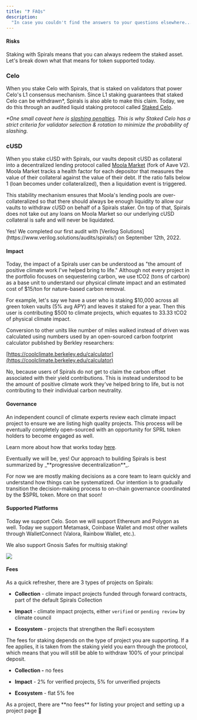 ```yaml
---
title: "❓ FAQs"
description:
  "In case you couldn't find the answers to your questions elsewhere... 🙈"
---
```


#### Risks

<Accordion title="What are the risks of staking with Spirals?" >

Staking with Spirals means that you can always redeem the staked asset. Let's
break down what that means for token supported today.

### Celo

When you stake Celo with Spirals, that is staked on validators that power Celo's
L1 consensus mechanism. Since L1 staking guarantees that staked Celo can be
withdrawn\*, Spirals is also able to make this claim. Today, we do this through
an audited liquid staking protocol called
[Staked Celo](https://docs.stcelo.xyz/).

_\*One small caveat here is_
[_slashing penalties_](https://docs.celo.org/protocol/pos/penalties)_. This is
why Staked Celo has a strict criteria for validator selection & rotation to
minimize the probability of slashing._

### cUSD

When you stake cUSD with Spirals, our vaults deposit cUSD as collateral into a
decentralized lending protocol called [Moola Market](https://moola.market/)
(fork of Aave V2). Moola Market tracks a health factor for each depositor that
measures the value of their collateral against the value of their debt. If the
ratio falls below 1 (loan becomes under collateralized), then a liquidation
event is triggered.

This stability mechanism ensures that Moola's lending pools are
over-collateralized so that there should always be enough liquidity to allow our
vaults to withdraw cUSD on behalf of a Spirals staker. On top of that, Spirals
does not take out any loans on Moola Market so our underlying cUSD collateral is
safe and will never be liquidated.

</Accordion>

<Accordion title="Have the Spirals smart contracts been audited?">
  Yes! We completed our first audit with [Verilog
  Solutions](https://www.verilog.solutions/audits/spirals/) on September 12th, 2022.
</Accordion>

#### Impact

<Accordion title="How is impact calculated?" >
Today, the impact of a Spirals user can be understood as "the amount of positive
climate work I've helped bring to life." Although not every project in the
portfolio focuses on sequestering carbon, we use tCO2 (tons of carbon) as a base
unit to understand our physical climate impact and an estimated cost of $15/ton
for nature-based carbon removal.

For example, let's say we have a user who is staking $10,000 across all green
token vaults (5% avg APY) and leaves it staked for a year. Then this user is
contributing $500 to climate projects, which equates to 33.33 tCO2 of physical
climate impact.

Conversion to other units like number of miles walked instead of driven was
calculated using numbers used by an open-sourced carbon footprint calculator
published by Berkley researchers:

[https://coolclimate.berkeley.edu/calculator](https://coolclimate.berkeley.edu/calculator)

</Accordion>

<Accordion title="Is impact double-counted?" >

No, because users of Spirals do not get to claim the carbon offset associated
with their yield contributions. This is instead understood to be the amount of
positive climate work they've helped bring to life, but is not contributing to
their individual carbon neutrality.

</Accordion>

#### Governance

<Accordion title="How are projects selected?" >
An independent council of climate experts review each climate impact project to
ensure we are listing high quality projects. This process will be eventually
completely open-sourced with an opportunity for SPRL token holders to become
engaged as well.

Learn more about how that works today
[here](https://docs.spirals.so/climate-impact/project-review-process).

</Accordion>

<Accordion title="Is Spirals a DAO?" >
Eventually we will be, yes! Our approach to building Spirals is best summarized
by _**progressive decentralization**_.

For now we are mostly making decisions as a core team to learn quickly and
understand how things can be systematized. Our intention is to gradually
transition the decision-making process to on-chain governance coordinated by the
$SPRL token. More on that soon!

</Accordion>

#### Supported Platforms

<Accordion title="What chains are supported today?">
  Today we support Celo. Soon we will support Ethereum and Polygon as well.
</Accordion>

<Accordion title="What wallets are supported today?" >
Today we support Metamask, Coinbase Wallet and most other wallets through
WalletConnect (Valora, Rainbow Wallet, etc.).

We also support Gnosis Safes for multisig staking!

![](/images/appendix/image.png)

</Accordion>

#### Fees

<Accordion title="What are the fees for staking?" >
As a quick refresher, there are 3 types of projects on Spirals:

- **Collection** \- climate impact projects funded through forward contracts,
  part of the default Spirals Collection

- **Impact** \- climate impact projects, either `verified` or `pending review`
  by climate council

- **Ecosystem** \- projects that strengthen the ReFi ecosystem

The fees for staking depends on the type of project you are supporting. If a fee
applies, it is taken from the staking yield you earn through the protocol, which
means that you will still be able to withdraw 100% of your principal deposit.

- **Collection -** no fees

- **Impact** \- 2% for verified projects, 5% for unverified projects

- **Ecosystem** \- flat 5% fee

</Accordion>

<Accordion title="What are the fees for getting listed as a project?">
  As a project, there are **no fees** for listing your project and setting up a
  project page 🙂
</Accordion>
